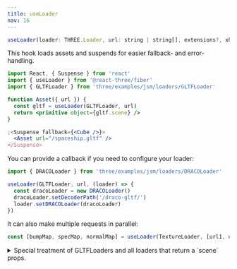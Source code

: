 ```yaml
---
title: useLoader
nav: 16
---
```


```jsx
useLoader(loader: THREE.Loader, url: string | string[], extensions?, xhr?)
```

This hook loads assets and suspends for easier fallback- and error-handling.

```jsx
import React, { Suspense } from 'react'
import { useLoader } from '@react-three/fiber'
import { GLTFLoader } from 'three/examples/jsm/loaders/GLTFLoader'

function Asset({ url }) {
  const gltf = useLoader(GLTFLoader, url)
  return <primitive object={gltf.scene} />
}

;<Suspense fallback={<Cube />}>
  <Asset url="/spaceship.gltf" />
</Suspense>
```

You can provide a callback if you need to configure your loader:

```jsx
import { DRACOLoader } from 'three/examples/jsm/loaders/DRACOLoader'

useLoader(GLTFLoader, url, (loader) => {
  const dracoLoader = new DRACOLoader()
  dracoLoader.setDecoderPath('/draco-gltf/')
  loader.setDRACOLoader(dracoLoader)
})
```

It can also make multiple requests in parallel:

```jsx
const [bumpMap, specMap, normalMap] = useLoader(TextureLoader, [url1, url2, url2])
```

<details>
<summary>Special treatment of GLTFLoaders and all loaders that return a `scene` props.</summary>

If a data.scene prop is found the hook will automatically create a named object/material collection: nodes and materials. You might want use more for finegrained control of the loader-data. It lets you build immutable scene graphs selectively. You can also specifically alter the data without having to traverse it. The [gltfjsx](https://github.com/pmndrs/gltfjsx) specifically relies on this data.

```jsx
const { nodes, material } = useLoader(GLTFLoader, url)
```

</details>
